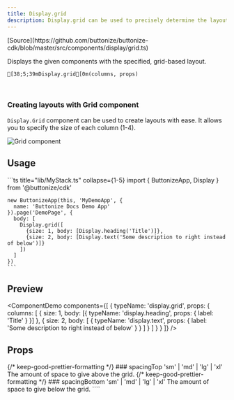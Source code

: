 ```yaml
---
title: Display.grid
description: Display.grid can be used to precisely determine the layout of your Buttonize components.
---
```



<FrameworkSelect>
	<FrameworkContent>
		<Fragment slot="cdk">
			[Source](https://github.com/buttonize/buttonize-cdk/blob/master/src/components/display/grid.ts)
		</Fragment>
	</FrameworkContent>
</FrameworkSelect>

Displays the given components with the specified, grid-based layout.

```ansi frame="none"
[38;5;39mDisplay.grid[0m(columns, props)
```

<br />

### Creating layouts with Grid component

`Display.Grid` component can be used to create layouts with ease. It allows you to specify the size of each column (1-4).

![Grid component](/public/images/grid_layout.png)

## Usage

<FrameworkContent>
   <Fragment slot="cdk">
    ```ts title="lib/MyStack.ts" collapse={1-5}
    import { ButtonizeApp, Display } from '@buttonize/cdk'

    new ButtonizeApp(this, 'MyDemoApp', {
      name: 'Buttonize Docs Demo App'
    }).page('DemoPage', {
      body: [
        Display.grid([
          {size: 1, body: [Display.heading('Title')]},
          {size: 2, body: [Display.text('Some description to right instead of below')]}
        ])
      ]
    })
    ```

   </Fragment>
</FrameworkContent>

## Preview

<ComponentDemo
	components={[
		{
			typeName: 'display.grid',
			props: {
				columns: [
					{
						size: 1,
						body: [{ typeName: 'display.heading', props: { label: 'Title' } }]
					},
					{
						size: 2,
						body: [
							{
								typeName: 'display.text',
								props: { label: 'Some description to right instead of below' }
							}
						]
					}
				]
			}
		}
	]}
/>

## Props

<FrameworkContent>
	<Fragment slot="cdk">
		<PropDescription>
			<Fragment slot="title">
				{/* keep-good-prettier-formatting */}
				### spacingTop
			</Fragment>
			<PropMarker slot="markers" type="optional" />
			<Fragment slot="type">'sm' | 'md' | 'lg' | 'xl'</Fragment>
			<Fragment slot="description">
				The amount of space to give above the grid.
			</Fragment>
		</PropDescription>
		<PropDescription>
			<Fragment slot="title">
				{/* keep-good-prettier-formatting */}
				### spacingBottom
			</Fragment>
			<PropMarker slot="markers" type="optional" />
			<Fragment slot="type">'sm' | 'md' | 'lg' | 'xl'</Fragment>
			<Fragment slot="description">
				The amount of space to give below the grid.
			</Fragment>
		</PropDescription>
	</Fragment>
</FrameworkContent>
````
